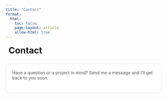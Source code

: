 ```yaml
---
title: "Contact"
format:
  html:
    toc: false
    page-layout: article
    allow-html: true 
---
```


<!-- Bootstrap Icons（全站已引入可删） -->
<link rel="stylesheet" href="https://cdn.jsdelivr.net/npm/bootstrap-icons@1.11.3/font/bootstrap-icons.min.css">

<style>
  .contact-hero { display:flex; align-items:center; gap:.6rem; margin:1.2rem 0 1.6rem; }
  .contact-hero .bi { font-size:1.6rem; }
  .contact-card {
    max-width: 720px; margin: 0 auto; padding: 1.25rem 1.25rem 1.6rem;
    border: 1px solid #e9ecef; border-radius: 14px; box-shadow: 0 2px 10px rgba(0,0,0,.03);
    background: #fff;
  }
  .form-row { display:grid; grid-template-columns: 1fr 1fr; gap: 1rem; }
  .form-row + .form-row, .form-row + .form-group { margin-top: 1rem; }
  .form-group { display:flex; flex-direction:column; }
  label { font-weight: 600; margin-bottom:.35rem; }
  input, textarea, select {
    padding:.65rem .75rem; border:1px solid #ced4da; border-radius:10px; font-size:1rem;
  }
  textarea { min-height: 160px; resize: vertical; }
  .hint { color:#6c757d; font-size:.9rem; margin-top:.25rem; }
  .actions { display:flex; gap:.75rem; align-items:center; margin-top:1.2rem; flex-wrap:wrap; }
  .btn-primary {
    display:inline-flex; align-items:center; gap:.5rem; padding:.6rem 1rem; border-radius:999px;
    border: none; background:#0d6efd; color:#fff; font-weight:600; cursor:pointer;
  }
  .btn-primary:hover { background:#0b5ed7; }
  .btn-ghost { background:transparent; border:1px solid #ced4da; border-radius:999px; padding:.55rem .9rem; cursor:pointer; }
  .status { margin-top: .8rem; font-weight:600; min-height:1.2em; }
  .status.ok { color:#198754; }     /* success */
  .status.err { color:#dc3545; }    /* error */
  .visually-hidden { position:absolute; left:-10000px; top:auto; width:1px; height:1px; overflow:hidden; }
  @media (max-width: 640px) { .form-row { grid-template-columns: 1fr; } }
</style>

<div class="contact-hero">
  <i class="bi bi-card-text" aria-hidden="true"></i>
  <h1 style="margin:0;">Contact</h1>
</div>

<div class="contact-card">
  <p style="margin-top:0; color:#555;">
    Have a question or a project in mind? Send me a message and I'll get back to you soon.
  </p>

  <!-- ✅ 使用你的 Formspree 端点 -->
  <form id="contact-form" action="https://formspree.io/f/xldwjnqg" method="POST" novalidate accept-charset="UTF-8" autocomplete="on">
    <!-- Anti-spam 蜜罐 -->
    <div class="visually-hidden" aria-hidden="true">
      <label>Do not fill this out if you are human:
        <input type="text" name="_gotcha" tabindex="-1" autocomplete="off">
      </label>
    </div>

    <div class="form-row">
      <div class="form-group">
        <label for="name">Name <span aria-hidden="true">*</span></label>
        <input id="name" name="name" type="text" required placeholder="Your name" autocomplete="name" maxlength="80">
      </div>
      <div class="form-group">
        <label for="email">Email <span aria-hidden="true">*</span></label>
        <input id="email" name="email" type="email" required placeholder="you@example.com" autocomplete="email" inputmode="email">
      </div>
    </div>

    <div class="form-row">
      <div class="form-group">
        <label for="topic">Topic</label>
        <select id="topic" name="topic">
          <option value="General">General</option>
          <option value="Collaboration">Collaboration</option>
          <option value="Project Inquiry">Project Inquiry</option>
          <option value="Speaking/Workshop">Speaking / Workshop</option>
        </select>
      </div>
      <div class="form-group">
        <label for="subject">Subject <span aria-hidden="true">*</span></label>
        <input id="subject" name="subject" type="text" required placeholder="Short summary" maxlength="120">
      </div>
    </div>

    <div class="form-group">
      <label for="message">Message <span aria-hidden="true">*</span></label>
      <textarea id="message" name="message" required placeholder="Tell me a bit more..." spellcheck="true" maxlength="3000"></textarea>
      <div class="hint">I usually reply within 1&ndash;2 business days.</div>
    </div>

    <div class="form-group" style="margin-top:.6rem;">
      <label style="font-weight:500;">
        <input type="checkbox" name="consent" required>
        I consent to be contacted about my inquiry.
      </label>
    </div>

    <input type="hidden" name="source" value="contact.html">

    <div class="actions">
      <button class="btn-primary" type="submit">
        <i class="bi bi-send" aria-hidden="true"></i> Send Message
      </button>
      <a class="btn-ghost" href="mailto:yiweilu36@uci.edu?subject=Website%20Contact">Use Email Instead</a>
      <div id="status" class="status" role="status" aria-live="polite"></div>
    </div>
  </form>
</div>

<script>
  (function(){
    const form = document.getElementById('contact-form');
    const statusEl = document.getElementById('status');
    const submitBtn = form.querySelector('button[type="submit"]');
    const endpoint = form.getAttribute('action');

    function show(msg, ok=true){
      statusEl.textContent = msg;
      statusEl.className = 'status ' + (ok ? 'ok' : 'err');
    }

    form.addEventListener('submit', async function(e){
      e.preventDefault();

      if (!form.checkValidity()){
        form.reportValidity();
        return;
      }

      submitBtn.disabled = true;
      const origHTML = submitBtn.innerHTML;
      submitBtn.innerHTML = '<i class="bi bi-hourglass-split" aria-hidden="true"></i> Sending...';
      show('');

      try {
        const data = new FormData(form);

        const res = await fetch(endpoint, {
          method: 'POST',
          body: data,
          headers: { 'Accept': 'application/json' }
        });

        if (res.ok) {
          form.reset();
          show('Thanks! Your message has been sent.', true);
        } else {
          const err = await res.json().catch(()=>({}));
          show(err?.error || 'Something went wrong. Please try again or use email instead.', false);
        }
      } catch (err) {
        show('Network error. Please try again or use email instead.', false);
      } finally {
        submitBtn.disabled = false;
        submitBtn.innerHTML = origHTML;
      }
    });
  })();
</script>
